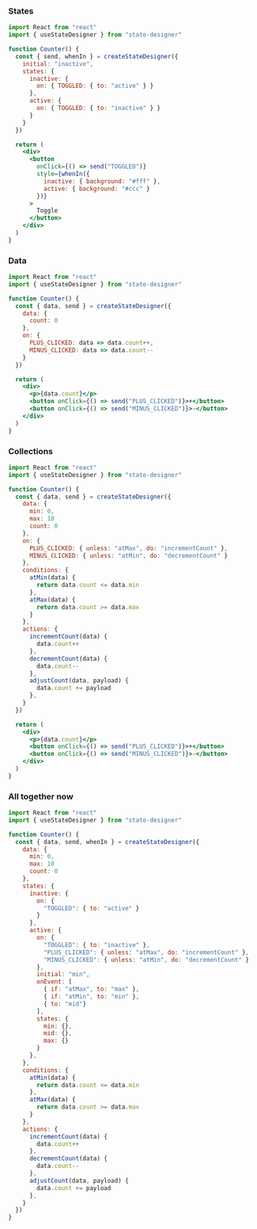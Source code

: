 ### States

```jsx
import React from "react"
import { useStateDesigner } from "state-designer"

function Counter() {
  const { send, whenIn } = createStateDesigner({
    initial: "inactive",
    states: {
      inactive: {
        on: { TOGGLED: { to: "active" } }
      },
      active: {
        on: { TOGGLED: { to: "inactive" } }
      }
    }
  })

  return (
    <div>
      <button
        onClick={() => send("TOGGLED")}
        style={whenIn({
          inactive: { background: "#fff" },
          active: { background: "#ccc" }
        })}
      >
        Toggle
      </button>
    </div>
  )
}
```

### Data

```jsx
import React from "react"
import { useStateDesigner } from "state-designer"

function Counter() {
  const { data, send } = createStateDesigner({
    data: {
      count: 0
    },
    on: {
      PLUS_CLICKED: data => data.count++,
      MINUS_CLICKED: data => data.count--
    }
  })

  return (
    <div>
      <p>{data.count}</p>
      <button onClick={() => send("PLUS_CLICKED")}>+</button>
      <button onClick={() => send("MINUS_CLICKED")}>-</button>
    </div>
  )
}
```

### Collections

```jsx
import React from "react"
import { useStateDesigner } from "state-designer"

function Counter() {
  const { data, send } = createStateDesigner({
    data: {
      min: 0,
      max: 10
      count: 0
    },
    on: {
      PLUS_CLICKED: { unless: "atMax", do: "incrementCount" },
      MINUS_CLICKED: { unless: "atMin", do: "decrementCount" }
    },
    conditions: {
      atMin(data) {
        return data.count <= data.min
      },
      atMax(data) {
        return data.count >= data.max
      }
    },
    actions: {
      incrementCount(data) {
        data.count++
      },
      decrementCount(data) {
        data.count--
      },
      adjustCount(data, payload) {
        data.count += payload
      },
    }
  })

  return (
    <div>
      <p>{data.count}</p>
      <button onClick={() => send("PLUS_CLICKED")}>+</button>
      <button onClick={() => send("MINUS_CLICKED")}>-</button>
    </div>
  )
}
```

### All together now

```jsx
import React from "react"
import { useStateDesigner } from "state-designer"

function Counter() {
  const { data, send, whenIn } = createStateDesigner({
    data: {
      min: 0,
      max: 10
      count: 0
    },
    states: {
      inactive: {
        on: {
          "TOGGLED": { to: "active" }
        }
      },
      active: {
        on: {
          "TOGGLED": { to: "inactive" },
          "PLUS_CLICKED": { unless: "atMax", do: "incrementCount" },
          "MINUS_CLICKED": { unless: "atMin", do: "decrementCount" }
        },
        initial: "min",
        onEvent: [
          { if: "atMax", to: "max" },
          { if: "atMin", to: "min" },
          { to: "mid"}
        ],
        states: {
          min: {},
          mid: {},
          max: {}
        }
      },
    },
    conditions: {
      atMin(data) {
        return data.count <= data.min
      },
      atMax(data) {
        return data.count >= data.max
      }
    },
    actions: {
      incrementCount(data) {
        data.count++
      },
      decrementCount(data) {
        data.count--
      },
      adjustCount(data, payload) {
        data.count += payload
      },
    }
  })
}
```
